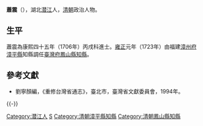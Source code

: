 {{Otheruses|other=名为萧震的其他人物|萧震}}

'''蕭震'''（{{bd|？||？||Xiao}}），湖北[[潜江|潜江]]人，[[清朝|清朝]]政治人物。

== 生平 ==
蕭震為康熙四十五年（1706年）丙戌科進士。[[雍正|雍正]]元年（1723年）由福建[[漳州府|漳州府]][[漳平縣|漳平縣]]知縣調任[[臺灣府|臺灣府]][[鳳山縣知縣|鳳山縣知縣]]。

==參考文獻==
*劉寧顏編，《重修台灣省通志》，臺北市，臺灣省文獻委員會，1994年。

{{-}}
{{start box}}
{{s-off}}
{{Succession box|[[楊毓健|楊毓健]]|[[彭之曇|彭之曇]]|[[鳳山縣知縣|鳳山縣知縣]]|<small>[[雍正|雍正]]元年（1723年）上任</small>}}
{{end box}}

{{康熙四十五年丙戌科殿試金榜}}

{{Authority control}}

{{DEFAULTSORT:Xiao蕭}}
[[Category:潜江人|Category:潜江人]]
[[Category:蕭姓|S]]
[[Category:清朝漳平縣知縣|Category:清朝漳平縣知縣]]
[[Category:清朝鳳山縣知縣|Category:清朝鳳山縣知縣]]